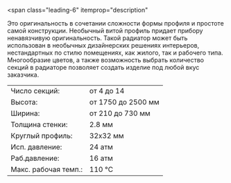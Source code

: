 <span
  class="leading-6"
  itemprop="description"
>
  <meta
    name="countryOfOrigin"
    content="Россия"
  />
  Это оригинальность в сочетании сложности формы профиля и простоте самой конструкции.
  Необычный витой профиль придает прибору ненавязчивую оригинальность. Такой радиатор
  может быть использован в необычных дизайнерских решениях интерьеров, нестандартных
  по стилю помещениях, как жилого, так и рабочего типа. Многообразие цветов, а также
  возможность выбрать количество секций в радиаторе позволяет создать изделие под
  любой вкус заказчика.
</span>

<table class="text-xs w-full">
  <tr class="hover:bg-neutral-100">
    <td class="py-1 px-1">Число секций:</td>
    <td class="py-1">от 4 до 14</td>
  </tr>
  <tr class="hover:bg-neutral-100">
    <td class="py-1 px-1">Высота:</td>
    <td class="py-1">от 1750 до 2500 мм</td>
  </tr>
  <tr class="hover:bg-neutral-100">
    <td class="py-1 px-1">Ширина:</td>
    <td class="py-1">от 210 до 730 мм</td>
  </tr>
  <tr class="hover:bg-neutral-100">
    <td class="py-1 px-1">Толщина стенки:</td>
    <td class="py-1">2.8 мм</td>
  </tr>
  <tr class="hover:bg-neutral-100">
    <td class="py-1 px-1">Круглый профиль:</td>
    <td class="py-1">32х32 мм</td>
  </tr>
  <tr class="hover:bg-neutral-100">
    <td class="py-1 px-1">Исп. давление:</td>
    <td class="py-1">24 атм</td>
  </tr>
  <tr class="hover:bg-neutral-100">
    <td class="py-1 px-1">Раб.давление:</td>
    <td class="py-1">16 атм</td>
  </tr>
  <tr class="hover:bg-neutral-100">
    <td class="py-1 px-1">Макс. рабочая темп.:</td>
    <td class="py-1">110 °C</td>
  </tr>
</table>
